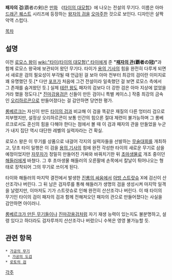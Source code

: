 '''패자의 검'''(覇者の剣)은 [[만화]] 《[[타이의 대모험]]》에 나오는 전설의 무기다. 이름은 아마 [[드래곤 퀘스트]] 시리즈에 등장하는 [[왕자의 검]]을 [[오마주]]한 것으로 보인다. 디자인은 살짝 악역 스럽다.

[[목차]]
== 설명 ==
이전 [[로모스 왕]]이 [[wiki:"타이(타이의 대모험)" 타이]]에게 준 '''"[[패자의 관]](覇者の冠)"'''과 함께 로모스 왕국에 보관되어 왔던 무기다. 타이가 [[용의 기사]]의 힘을 완전히 다루게 되면서 새로운 검의 필요성이 부각될 때 언급된 걸 보아 아마 전부터 최강의 검이란 이미지로 꽤 유명했던 듯.[* 다만 [[포프]]가 처음에 그건 전설이라 일축했던 걸 보면 로모스 측에서 그 존재를 숨겨왔던 듯.] 실제 [[테란 왕]]도 패자의 검보다 더 강한 검은 아마 지상에 없었을 거라 했을 정도다.[* [[진마강용검]]은 신들이 만든 검이니 특별 케이스.] 작중 최강의 금속인 [[오리하르콘]]으로 만들어졌다는 걸 감안하면 당연한 평가.

[[롱베르크]]는 자신이 만든 [[타이의 검]]과 비교해 이 검을 똑같은 재질의 다른 엉터리 검으로 치부했지만, 설정상 오리하르콘이 보통 인간의 힘으론 절대 제련이 불가능하며 그 롱베르크로서도 혼신의 힘을 다해야 한다는 점에서 볼 때 이 검과 패자의 관을 만들었을 누군가 내지 집단 역시 대단한 레벨의 실력자라는 건 확실. 

로모스 왕은 이 무기를 상품으로 내걸어 각지의 실력자들을 선발하는 [[무술대회]]를 개최하고, 당초 타이 일행은 이 검을 [[용의 기사]]의 힘에 완전 각성한 타이의 새로운 무기로 삼을 예정이었지만 [[자무자]]가 정밀히 만들어진 가짜와 바꿔치기한 뒤 [[초마생물]]로 개조 중이던 [[해들러]]에게 바쳤다. 그 후 초마생물 해들러의 오른팔에 손목에서 칼날이 튀어나오는 형태로 장착되어 그의 무기로 쓰이게 된다. 

타이와 해들러의 마지막 결전에서 발생한 [[진룡의 싸움]]에서 [[아방 스트랏슈]] X에 검신이 산산조각나 버린다. 그 뒤 남은 검자루를 통해 해들러가 생명의 검을 생성시켜 마지막 일격을 날렸지만, 이마저도 기가 스트랏슈로 인해 완전히 산산조각나 버린다. 이 때 타이의 무기인 타이의 검이 패자의 검과 함께 전해져오던 패자의 관으로 만들어졌다는 사실을 감안하면 아이러니.

[[롱베르크가 만든 무기들]]이나 [[진마강용검]]처럼 자기 재생 능력이 있는지도 불분명하고, 설령 있다고 하더라도 검자루까지 산산조각나 버렸으니 수복은 영영 불가능할 듯. 

== 관련 항목 ==
 * [[가공의 무기]]
  * [[가공의 도검]]
 * [[로토의 검]]

[[각주]]
